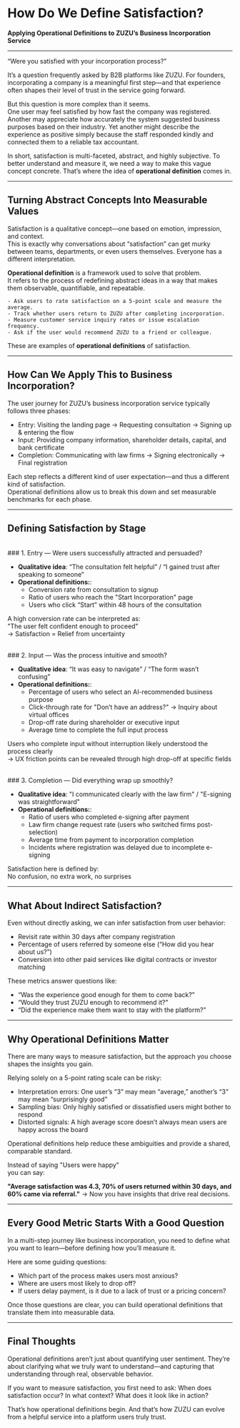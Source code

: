 <Cover
  src="https://res.cloudinary.com/hazelsuh-site/image/upload/Group_427321255_mohqgk.png"
  alt=""
  caption=""
/>

# How Do We Define Satisfaction?

**Applying Operational Definitions to ZUZU’s Business Incorporation Service**

---

“Were you satisfied with your incorporation process?”

It’s a question frequently asked by B2B platforms like ZUZU. For founders, incorporating a company is a meaningful first step—and that experience often shapes their level of trust in the service going forward.

But this question is more complex than it seems. <br/>
One user may feel satisfied by how fast the company was registered. Another may appreciate how accurately the system suggested business purposes based on their industry. Yet another might describe the experience as positive simply because the staff responded kindly and connected them to a reliable tax accountant.

In short, satisfaction is multi-faceted, abstract, and highly subjective.
To better understand and measure it, we need a way to make this vague concept concrete.
That’s where the idea of **operational definition** comes in.

---

## Turning Abstract Concepts Into Measurable Values

Satisfaction is a qualitative concept—one based on emotion, impression, and context. <br/>
This is exactly why conversations about “satisfaction” can get murky between teams, departments, or even users themselves. Everyone has a different interpretation.

**Operational definition** is a framework used to solve that problem. <br/>
It refers to the process of redefining abstract ideas in a way that makes them observable, quantifiable, and repeatable.

```
- Ask users to rate satisfaction on a 5-point scale and measure the average.
- Track whether users return to ZUZU after completing incorporation.
- Measure customer service inquiry rates or issue escalation frequency.
- Ask if the user would recommend ZUZU to a friend or colleague.
```

These are examples of **operational definitions** of satisfaction.

---

## How Can We Apply This to Business Incorporation?

The user journey for ZUZU’s business incorporation service typically follows three phases:

- Entry: Visiting the landing page → Requesting consultation → Signing up & entering the flow
- Input: Providing company information, shareholder details, capital, and bank certificate
- Completion: Communicating with law firms → Signing electronically → Final registration

Each step reflects a different kind of user expectation—and thus a different kind of satisfaction. <br/>
Operational definitions allow us to break this down and set measurable benchmarks for each phase.

---

## Defining Satisfaction by Stage

<br />
### 1. Entry — Were users successfully attracted and persuaded?

- **Qualitative idea**: “The consultation felt helpful” / “I gained trust after speaking to someone”
- **Operational definitions:**:
  - Conversion rate from consultation to signup
  - Ratio of users who reach the "Start Incorporation" page
  - Users who click “Start” within 48 hours of the consultation

A high conversion rate can be interpreted as: <br/>
"The user felt confident enough to proceed" <br/>
→ Satisfaction = Relief from uncertainty

<br />
### 2. Input — Was the process intuitive and smooth?

- **Qualitative idea**: “It was easy to navigate” / “The form wasn’t confusing”
- **Operational definitions:**:
  - Percentage of users who select an AI-recommended business purpose
  - Click-through rate for "Don’t have an address?" → Inquiry about virtual offices
  - Drop-off rate during shareholder or executive input
  - Average time to complete the full input process

Users who complete input without interruption likely understood the process clearly <br/>
→ UX friction points can be revealed through high drop-off at specific fields

<br />
### 3. Completion — Did everything wrap up smoothly?

- **Qualitative idea**: "I communicated clearly with the law firm" / "E-signing was straightforward"
- **Operational definitions:**:
  - Ratio of users who completed e-signing after payment
  - Law firm change request rate (users who switched firms post-selection)
  - Average time from payment to incorporation completion
  - Incidents where registration was delayed due to incomplete e-signing

Satisfaction here is defined by: <br/>
No confusion, no extra work, no surprises

---

## What About Indirect Satisfaction?

Even without directly asking, we can infer satisfaction from user behavior:

- Revisit rate within 30 days after company registration
- Percentage of users referred by someone else (“How did you hear about us?”)
- Conversion into other paid services like digital contracts or investor matching

These metrics answer questions like:

- “Was the experience good enough for them to come back?”
- “Would they trust ZUZU enough to recommend it?”
- “Did the experience make them want to stay with the platform?”

---

## Why Operational Definitions Matter

There are many ways to measure satisfaction, but the approach you choose shapes the insights you gain.

Relying solely on a 5-point rating scale can be risky:

- Interpretation errors: One user’s “3” may mean “average,” another’s “3” may mean “surprisingly good”
- Sampling bias: Only highly satisfied or dissatisfied users might bother to respond
- Distorted signals: A high average score doesn’t always mean users are happy across the board

Operational definitions help reduce these ambiguities and provide a shared, comparable standard.

Instead of saying "Users were happy"<br/>
you can say:

**"Average satisfaction was 4.3, 70% of users returned within 30 days, and 60% came via referral."**
→ Now you have insights that drive real decisions.

---

## Every Good Metric Starts With a Good Question

In a multi-step journey like business incorporation, you need to define what you want to learn—before defining how you’ll measure it.

Here are some guiding questions:

- Which part of the process makes users most anxious?
- Where are users most likely to drop off?
- If users delay payment, is it due to a lack of trust or a pricing concern?

Once those questions are clear, you can build operational definitions that translate them into measurable data.

---

## Final Thoughts

Operational definitions aren’t just about quantifying user sentiment.
They’re about clarifying what we truly want to understand—and capturing that understanding through real, observable behavior.

If you want to measure satisfaction, you first need to ask:
When does satisfaction occur? In what context? What does it look like in action?

That’s how operational definitions begin.
And that’s how ZUZU can evolve from a helpful service into a platform users truly trust.
